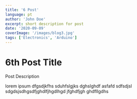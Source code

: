 ```yaml
---
title: '6 Post'
language: pt
author: 'John Doe'
excerpt: short description for post
date: '2020-09-09'
coverImage: '/images/blog3.jpg'
tags: ['Electronics', 'Arduino']
---
```


# 6th Post Title

Post Description

lorem ipsum dfgsdjkfhs sduhfslgjks dghslghdf asfafd sdfsdjsl sdgdsjsdhgsdfjghdlfjhgdlhgd jfghdfjgh ghdfllgdhs
